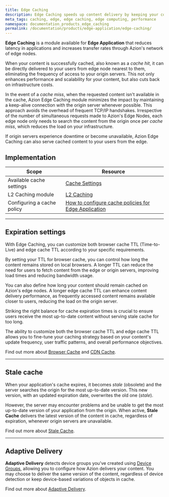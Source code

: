 ```yaml
---
title: Edge Caching
description: Edge Caching speeds up content delivery by keeping your content cached at the edge and bringing your application closer to your users.
meta_tags: caching, edge, edge caching, edge computing, performance
namespace: documentation_products_edge_caching
permalink: /documentation/products/edge-application/edge-caching/
---
```


**Edge Caching** is a module available for **Edge Application** that reduces latency in applications and increases transfer rates through Azion's network of edge nodes.

When your content is successfully cached, also known as a *cache hit*, it can be directly delivered to your users from edge node nearest to them, eliminating the frequency of access to your origin servers. This not only enhances performance and scalability for your content, but also cuts back on infrastructure costs.

In the event of a *cache miss*, when the requested content isn't available in the cache, Azion Edge Caching module minimizes the impact by maintaining a keep-alive connection with the origin server whenever possible. This approach avoids the overhead of frequent TCP/IP handshakes. Irrespective of the number of simultaneous requests made to Azion's Edge Nodes, each edge node only needs to search the content from the origin once per *cache miss*, which reduces the load on your infrastructure.

If origin servers experience downtime or become unavailable, Azion Edge Caching can also serve cached content to your users from the edge.

## Implementation

| Scope | Resource |
| --- | --- |
| Available cache settings | [Cache Settings](/en/documentation/products/edge-application/cache-settings/) |
| L2 Caching module | [L2 Caching](/en/documentation/products/edge-application/l2-caching/) |
| Configuring a cache policy | [How to configure cache policies for Edge Application](/en/documentation/products/guides/edge-caching/) |

---

## Expiration settings

With Edge Caching, you can customize both browser cache TTL (Time-to-Live) and edge cache TTL according to your specific requirements.

By setting your TTL for browser cache, you can control how long the content remains stored on local browsers. A longer TTL can reduce the need for users to fetch content from the edge or origin servers, improving load times and reducing bandwidth usage.

You can also define how long your content should remain cached on Azion's edge nodes. A longer edge cache TTL can enhance content delivery performance, as frequently accessed content remains available closer to users, reducing the load on the origin server. 

Striking the right balance for cache expiration times is crucial to ensure users receive the most up-to-date content without serving stale cache for too long.

The ability to customize both the browser cache TTL and edge cache TTL allows you to fine-tune your caching strategy based on your content's update frequency, user traffic patterns, and overall performance objectives.

Find out more about [Browser Cache](/en/documentation/products/edge-application/cache-settings/#browser-cache-settings) and [CDN Cache](/en/documentation/products/edge-application/cache-settings/#cdn-cache-settings).

---

## Stale cache

When your application's cache expires, it becomes *stale* (obsolete) and the server searches the origin for the most up-to-date version. This new version, with an updated expiration date, overwrites the old one (*stale*).

However, the server may encounter problems and be unable to get the most up-to-date version of your application from the origin. When active, **Stale Cache** delivers the latest version of the content in cache, regardless of expiration, whenever origin servers are unavailable.

Find out more about [Stale Cache](/en/documentation/products/edge-application/cache-settings/#stale-cache).

---

## Adaptive Delivery 

**Adaptive Delivery** detects device groups you've created using [Device Groups](/en/documentation/products/edge-application/device-groups/), allowing you to configure how Azion delivers your content. You may choose to deliver the same version of the content, regardless of device detection or keep device-based variations of objects in cache.

Find out more about [Adaptive Delivery](/en/documentation/products/edge-application/cache-settings/#adaptive-delivery).
